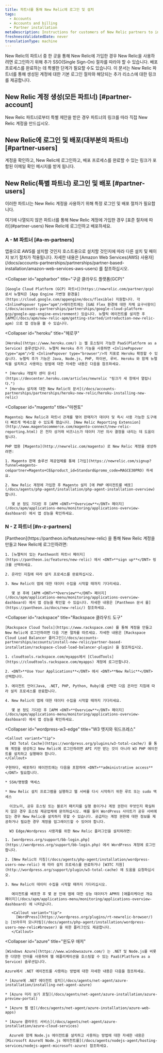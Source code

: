 ```yaml
---
title: 파트너를 통해 New Relic에 로그인 및 설치
tags:
  - Accounts
  - Accounts and billing
  - Partner installation
metaDescription: Instructions for customers of New Relic partners to install New Relic through the partner and view New Relic page data.
freshnessValidatedDate: never
translationType: machine
---
```


New Relic의 파트너 중 한 곳을 통해 New Relic에 가입한 경우 New Relic을 사용하려면 로그인하기 위해 추가 SSO(Single Sign-On) 절차를 따라야 할 수 있습니다. 배포 프로세스를 완료하는 데 특별한 단계가 필요할 수도 있습니다. 이 문서는 New Relic 파트너를 통해 생성된 계정에 대한 기본 로그인 절차와 해당되는 추가 리소스에 대한 링크를 제공합니다.

## New Relic 계정 생성(모든 파트너) [#partner-account]

New Relic 파트너로부터 특별 제안을 받은 경우 파트너의 링크를 따라 직접 New Relic 계정을 만드십시오.

## New Relic에 로그인 및 배포(대부분의 파트너) [#partner-users]

계정을 확인하고, New Relic에 로그인하고, 배포 프로세스를 완료할 수 있는 링크가 포함된 이메일 확인 메시지를 받게 됩니다.

## New Relic(특별 파트너) 로그인 및 배포 [#partner-users]

이러한 파트너는 New Relic 계정을 사용하기 위해 특정 로그인 및 배포 절차가 필요합니다.

<Callout variant="tip">
  여기에 나열되지 않은 파트너를 통해 New Relic 계정에 가입한 경우 [표준 절차에 따라](#partner-users) New Relic에 로그인하고 배포하세요.
</Callout>

### A - M 파트너 [#a-m-partners]

<CollapserGroup>
  <Collapser
    id="aws"
    title="아마존 웹 서비스(AWS)"
  >
    앱용으로 AWS를 설치할 것인지 호스트용으로 설치할 것인지에 따라 다른 설치 및 페이지 보기 절차가 적용됩니다. 자세한 내용은 [Amazon Web Services(AWS) 사용자](/docs/accounts-partnerships/partnerships/partner-based-installation/amazon-web-services-aws-users) 를 참조하십시오.
  </Collapser>

  <Collapser
    id="appharbor"
    title="구글 클라우드 플랫폼(GCP)"
  >
    [Google Cloud Platform (GCP) 파트너](https://newrelic.com/partner/gcp) 로서 뉴렐릭은 [App Engine 가변형 환경을](https://cloud.google.com/appengine/docs/flexible) 지원합니다. 각 <InlinePopover type="apm"/>에이전트에는 [GAE Flex 환경에 대한 자체 요구사항이](/docs/accounts-partnerships/partnerships/google-cloud-platform-gcp/google-app-engine-environment) 있습니다. 뉴렐릭 에이전트를 설치한 후 [APM](/docs/apm/new-relic-apm/getting-started/introduction-new-relic-apm) 으로 앱 성능을 볼 수 있습니다.
  </Collapser>

  <Collapser
    id="heroku"
    title="헤로쿠"
  >
    [Heroku](https://www.heroku.com/) 는 웹 호스팅이 가능한 PaaS(Platform as a Service) 솔루션입니다. 뉴렐릭 Heroku 추가 기능을 사용하면 <InlinePopover type="apm"/>및 <InlinePopover type="browser"/>의 지표로 Heroku 확장할 수 있습니다. 뉴렐릭 추가 기능은 Java, Node.js, PHP, 파이썬, 루비. Heroku 와 함께 뉴렐릭을 설치하고 사용하는 방법에 대한 자세한 내용은 다음을 참조하세요.

    * [Heroku 개발자 센터 문서](https://devcenter.heroku.com/articles/newrelic "링크가 새 창에서 열립니다.")
    * [Heroku 설치에 대한 New Relic의 문서](/docs/accounts-partnerships/partnerships/heroku-new-relic/heroku-installing-new-relic)
  </Collapser>

  <Collapser
    id="magento"
    title="마젠토"
  >
    Magento는 New Relic과 파트너 관계를 맺어 판매자가 데이터 및 즉시 사용 가능한 도구에 더 빠르게 액세스할 수 있도록 했습니다. [New Relic Reporting Extension](http://www.magentocommerce.com/magento-connect/new-relic-reporting.html) 은 전자 상거래 비즈니스가 데이터 기반 의사 결정을 내리는 데 도움이 됩니다.

    PHP 앱용 [Magento](http://newrelic.com/magento) 로 New Relic 계정을 생성하려면:

    1. Magento 판매 솔루션 제공업체를 통해 [가입](https://newrelic.com/signup?funnel=magento-ce&partner=Magento+CE&product_id=Standard&promo_code=MAGCE30PRO) 하세요.

    2. New Relic 계정에 가입한 후 Magento 설치 [에 PHP 에이전트를 배포](/docs/agents/php-agent/installation/php-agent-installation-overview) 합니다.

       몇 분 정도 기다린 후 [APM <DNT>**Overview**</DNT> 페이지](/docs/apm/applications-menu/monitoring/applications-overview-dashboard) 에서 앱 성능을 확인하세요.
  </Collapser>
</CollapserGroup>

### N - Z 파트너 [#n-z-partners]

<CollapserGroup>
  <Collapser
    id="network-redux"
    title="판테온"
  >
    [Pantheon](https://pantheon.io/features/new-relic) 을 통해 New Relic 계정을 만들고 New Relic에 로그인하려면:

    1. [뉴렐릭이 있는 Pantheon의 파트너 페이지](https://pantheon.io/features/new-relic) 에서 <DNT>**sign up**</DNT> 링크를 선택하세요.

    2. 온라인 지침에 따라 설치 프로세스를 완료하십시오.

    3. New Relic이 앱에 대한 데이터 수집을 시작할 때까지 기다리세요.

       몇 분 후에 [APM <DNT>**Overview**</DNT> 페이지](/docs/apm/applications-menu/monitoring/applications-overview-dashboard) 에서 앱 성능을 확인할 수 있습니다. 자세한 내용은 [Pantheon 문서 를](https://pantheon.io/docs/new-relic/) 참조하세요.
  </Collapser>

  <Collapser
    id="rackspace"
    title="Rackspace 클라우드 도구"
  >
    [Rackspace Cloud Tools](https://www.rackspace.com) 를 통해 계정을 만들고 New Relic에 로그인하려면 다음 기본 절차를 따르세요. 자세한 내용은 [Rackspace Cloud Load Balancer 플러그인](/docs/accounts-partnerships/accounts/install-new-relic/partner-based-installation/rackspace-cloud-load-balancer-plugin) 을 참조하십시오.

    1. cloudtools.rackspace.com/myapps에서 [CloudTools](https://cloudtools.rackspace.com/myapps) 계정에 로그인합니다.

    2. <DNT>**Use Your Applications**</DNT> 에서 <DNT>**New Relic**</DNT> 선택합니다.

    3. 에이전트 언어(Java, .NET, PHP, Python, Ruby)를 선택한 다음 온라인 지침에 따라 설치 프로세스를 완료합니다.

    4. New Relic이 앱에 대한 데이터 수집을 시작할 때까지 기다리세요.

       몇 분 정도 기다린 후 [APM <DNT>**Overview**</DNT> 페이지](/docs/apm/applications-menu/monitoring/applications-overview-dashboard) 에서 앱 성능을 확인하세요.
  </Collapser>

  <Collapser
    id="wordpress-w3-edge"
    title="W3 엣지와 워드프레스"
  >
    <Callout variant="tip">
      [W3 Total Cache](https://wordpress.org/plugins/w3-total-cache/) 를 통해 계정을 생성하고 New Relic에 로그인하려면 API 키만 받는 것이 아니라 W3 PHP 에이전트를 설치하고 실행해야 합니다.
    </Callout>

    구현하다, 배포하다 에이전트에는 다음을 포함하여 <DNT>**administrative access**</DNT> 필요합니다.

    * SSH/명령줄 액세스

    * New Relic 설치 프로그램을 실행하고 웹 서버를 다시 시작하기 위한 루트 또는 sudo 액세스

      이코노미, 공유 호스팅 또는 블로거 패키지를 실행 중이거나 계정 권한이 무엇인지 확실하지 않은 경우 호스팅 제공업체에 문의하십시오. 예를 들어 WordPress 사이트가 공유 서버에 있는 경우 New Relic을 설치하지 못할 수 있습니다. 공급자는 계정 권한에 대한 정보를 제공하거나 필요한 경우 계정을 업그레이드할 수 있어야 합니다.

      W3 Edge/Wordpress 사용자를 위한 New Relic 플러그인을 설치하려면:

    1. [wordpress.org/support/bb-login.php](https://wordpress.org/support/bb-login.php) 에서 WordPress 계정에 로그인합니다.

    2. [New Relic의 지침](/docs/agents/php-agent/installation/wordpress-users-new-relic) 에 따라 설치 프로세스를 완료하거나 [W3TC 지원](http://wordpress.org/support/plugin/w3-total-cache) 에 도움을 요청하십시오.

    3. New Relic이 데이터 수집을 시작할 때까지 기다리십시오.

       에이전트를 배포한 후 몇 분 안에 앱에 대한 성능 데이터가 APM의 [애플리케이션 개요 페이지](/docs/apm/applications-menu/monitoring/applications-overview-dashboard) 에 나타납니다.

       <Callout variant="tip">
         [WordPress](https://wordpress.org/plugins/rt-newrelic-browser/) 는 [브라우저 모니터링](/docs/agents/php-agent/installation/wordpress-users-new-relic#browser) 을 위한 플러그인도 제공합니다.
       </Callout>
  </Collapser>

  <Collapser
    id="azure"
    title="윈도우 애저"
  >
    [Windows Azure](https://www.windowsazure.com/) 는 .NET 및 Node.js를 비롯한 다양한 언어를 사용하여 웹 애플리케이션을 호스팅할 수 있는 PaaS(Platform as a Service) 솔루션입니다.

    Azure에서 .NET 에이전트를 사용하는 방법에 대한 자세한 내용은 다음을 참조하세요.

    * [Azure에 .NET 에이전트 설치](/docs/agents/net-agent/azure-installation/installing-net-agent-azure)

    * [Azure 미리 보기 포털](/docs/agents/net-agent/azure-installation/azure-preview-portal)

    * [Azure 웹 앱](/docs/agents/net-agent/azure-installation/azure-web-apps)

    * [Azure 클라우드 서비스](/docs/agents/net-agent/azure-installation/azure-cloud-services)

      Azure와 함께 Node.js 에이전트를 설치하고 사용하는 방법에 대한 자세한 내용은 [Microsoft Azure의 Node.js 에이전트를](/docs/agents/nodejs-agent/hosting-services/nodejs-agent-microsoft-azure) 참조하세요.
  </Collapser>
</CollapserGroup>
